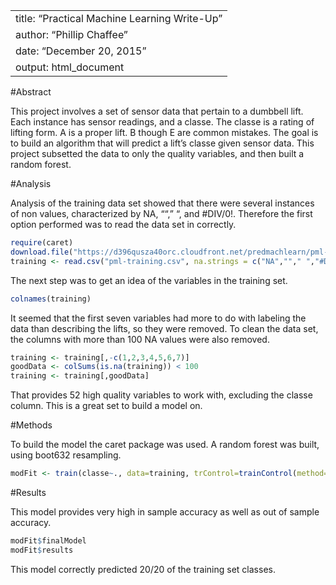 ---
title: "Practical Machine Learning Write-Up"
author: "Phillip Chaffee"
date: "December 20, 2015"
output: html_document
--

#Abstract

This project involves a set of sensor data that pertain to a dumbbell lift. Each instance has sensor readings, and a classe. The classe is a rating of lifting form. A is a proper lift. B though E are common mistakes. The goal is to build an algorithm that will predict a lift's classe given sensor data. This project subsetted the data to only the quality variables, and then built a random forest.

#Analysis

Analysis of the training data set showed that there were several instances of non values, characterized by NA, "", " ", and #DIV/0!. Therefore the first option performed was to read the data set in correctly.

```r
require(caret)
download.file("https://d396qusza40orc.cloudfront.net/predmachlearn/pml-training.csv", destfile = "pml-training.csv")
training <- read.csv("pml-training.csv", na.strings = c("NA",""," ","#DIV/0!"))
```

The next step was to get an idea of the variables in the training set.

```r
colnames(training)
```

It seemed that the first seven variables had more to do with labeling the data than describing the lifts, so they were removed. To clean the data set, the columns with more than 100 NA values were also removed.

```r
training <- training[,-c(1,2,3,4,5,6,7)]
goodData <- colSums(is.na(training)) < 100
training <- training[,goodData]
```

That provides 52 high quality variables to work with, excluding the classe column. This is a great set to build a model on.

#Methods

To build the model the caret package was used. A random forest was built, using boot632 resampling.

```r
modFit <- train(classe~., data=training, trControl=trainControl(method="boot632"))
```

#Results

This model provides very high in sample accuracy as well as out of sample accuracy.

```r
modFit$finalModel
modFit$results
```

This model correctly predicted 20/20 of the training set classes.